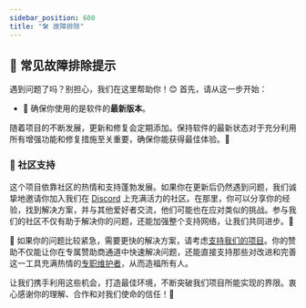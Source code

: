 ```yaml
---
sidebar_position: 600
title: "🛠️ 故障排除"
---
```



## 🌟 常见故障排除提示

遇到问题了吗？别担心，我们在这里帮助你！😊 首先，请从这一步开始：

- 🔄 确保你使用的是软件的**最新版本**。

随着项目的不断发展，更新和修复会定期添加。保持软件的最新状态对于充分利用所有增强功能和修复措施至关重要，确保你能获得最佳体验。🚀

### 🤝 社区支持 

这个项目依靠社区的热情和支持蓬勃发展。如果你在更新后仍然遇到问题，我们诚挚地邀请你加入我们在 [Discord](https://discord.com/invite/5rJgQTnV4s) 上充满活力的社区。在那里，你可以分享你的经验，找到解决方案，并与其他爱好者交流，他们可能也在应对类似的挑战。参与我们的社区不仅有助于解决你的问题，还能加强整个支持网络，让我们共同进步。🌱

🌟 如果你的问题比较紧急，需要更快的解决方案，请考虑[支持我们的项目](/sponsorships)。你的赞助不仅能让你在专属赞助商通道中快速解决问题，还能直接支持那些对改进和完善这一工具充满热情的[专职维护者](/mission)，从而造福所有人。

让我们携手利用这些机会，打造最佳环境，不断突破我们项目所能实现的界限。衷心感谢你的理解、合作和对我们使命的信任！🙏